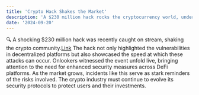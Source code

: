 ```yaml
---
title: 'Crypto Hack Shakes the Market'
description: 'A $230 million hack rocks the cryptocurrency world, underscoring the urgent need for better security measures across DeFi platforms. This post covers the implications and reactions from the crypto community.'
date: '2024-09-20'
---
```


🔍 A shocking $230 million hack was recently caught on stream, shaking the crypto community.[Link](https://www.coindesk.com/business/2024/09/25/wazirx-hacker-is-almost-done-laundering-230m-stolen-funds/) The hack not only highlighted the vulnerabilities in decentralized platforms but also showcased the speed at which these attacks can occur. Onlookers witnessed the event unfold live, bringing attention to the need for enhanced security measures across DeFi platforms. As the market grows, incidents like this serve as stark reminders of the risks involved. The crypto industry must continue to evolve its security protocols to protect users and their investments.